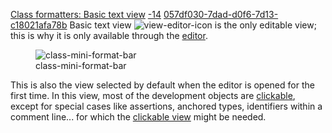[[Property:title|Class formatters: Basic text view]]
[[Property:weight|-14]]
[[Property:uuid|057df030-7dad-d0f6-7d13-c18021afa78b]]
Basic text view  [[Image:view-editor-icon]]  is the only editable view; this is why it is only available through the [[EiffelStudio Editor|editor]]. 


[[Image:class-mini-format-bar]]  


This is also the view selected by default when the editor is opened for the first time. 
In this view, most of the development objects are [[Pick-and-drop mechanism|clickable]], except for special cases like assertions, anchored types, identifiers within a comment line... for which the [[Clickable view|clickable view]] might be needed. 

{{note|The generated text is not editable, but it is compilable. This view is not available to .NET classes which are imported through by means of an assembly. This is because the assembly '''.exe''' or '''.dll''' exposes only the interface methods and therefore is no implementation to display. Such classes may be viewed, in a clickable format using the Contract View or Interface View. }}


{{seealso|<br/>
[[EiffelStudio Editor|Editor]]  }}




